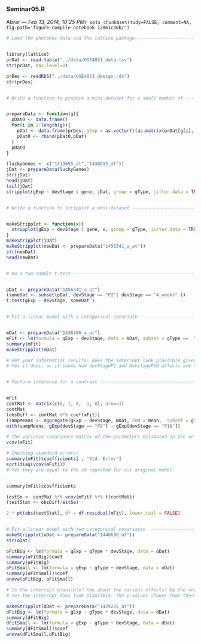 
<!-- Automatically generated by RStudio [12861c30b10411e1afa60800200c9a66] -->
### Seminar05.R
Abrar --- *Feb 13, 2014, 10:25 PM*`r opts_chunk$set(tidy=FALSE, comment=NA, fig.path='figure-compile-notebook-12861c30b/')`
```r

# Load the photoRec data and the lattice package --------------------------


library(lattice)
prDat <- read.table("../data/GSE4051_data.tsv")
str(prDat, max.level=0)

prDes <- readRDS("../data/GSE4051_design.rds")
str(prDes)


# Write a function to prepare a mini-dataset for a small number of --------


prepareData <- function(g){
  pDat0 <- data.frame()
  for(i in 1:length(g)){
    pDat <- data.frame(prDes, gExp = as.vector(t(as.matrix(prDat[g[i], ]))), gene=g[i])
    pDat0 <- rbind(pDat0,pDat)
  }
  pDat0
}

(luckyGenes <- c("1419655_at","1438815_at"))
jDat <- prepareData(luckyGenes)
str(jDat)
head(jDat)
tail(jDat)
stripplot(gExp ~ devStage | gene, jDat, group = gType, jitter.data = TRUE, auto.key = TRUE, type = c('p', 'a'), grid = TRUE)


# Write a function to stripplot a mini-dataset ----------------------------


makeStripplot <- function(x){
  stripplot(gExp ~ devStage | gene, x, group = gType, jitter.data = TRUE, auto.key = TRUE, type = c('p', 'a'), grid = TRUE)
}
makeStripplot(jDat)
makeStripplot(newDat <- prepareData("1456341_a_at"))
str(newDat)
head(newDat)


# Do a two-sample t-test --------------------------------------------------


pDat <- prepareData("1456341_a_at")
(someDat <- subset(pDat, devStage == "P2"| devStage == "4_weeks" ))
t.test(gExp ~ devStage, someDat )


# Fit a linear model with a categorical covariate -------------------------


mDat <- prepareData("1438786_a_at")
mFit <- lm(formula = gExp ~ devStage, data = mDat, subset = gType ==  "wt")
summary(mFit)
makeStripplot(mDat)

# Vet your inferential results: does the intercept look plausible given the plot? How about the devStageP2 effect, etc.?
# Yes it does, as it shows how devStageP2 and DevstageP10 effects are quite different than the rest of devStages


# Perform inference for a contrast ----------------------------------------


mFit
contMat <- matrix(c(0, 1, 0, -1, 0), nrow=1)
contMat
(obsDiff <- contMat %*% coef(mFit))
(sampMeans <- aggregate(gExp ~ devStage, mDat, FUN = mean,  subset = gType == "wt"))
with(sampMeans, gExp[devStage == "P2"] - gExp[devStage == "P10"])

# The variance-covariance matrix of the parameters estimated in the original model can be obtained with
vcov(mFit)

# Checking standard errors:
summary(mFit)$coefficients[ , "Std. Error"]
sqrt(diag(vcov(mFit)))
# Yes they are equal to the sd reproted for out original model!


summary(mFit)$coefficients

(estSe <- contMat %*% vcov(mFit) %*% t(contMat))
(testStat <- obsDiff/estSe)

2 * pt(abs(testStat), df = df.residual(mFit), lower.tail = FALSE)


# Fit a linear model with two categorical covariates  ---------------------
makeStripplot(oDat <- prepareData("1448690_at"))
str(oDat)

oFitBig <- lm(formula = gExp ~ gType * devStage, data = oDat)
summary(oFitBig)$coef
summary(oFitBig)
oFitSmall <- lm(formula = gExp ~ gType + devStage, data = oDat)
summary(oFitSmall)$coef
anova(oFitBig, oFitSmall)

# Is the intercept plausible? How about the various effects? Do the ones with small p-values, e.g. meeting a conventional cut-off of 0.05, look 'real' to you?
# Yes the intercept does look plausible. The p-values showes that there is a significant effect in the developmental Stage.  

makeStripplot(dDat <- prepareData("1429225_at"))
dFitBig <- lm(formula = gExp ~ gType * devStage, data = dDat)
summary(dFitBig)
dFitSmall <- lm(formula = gExp ~ gType + devStage, data = dDat)
summary(dFitSmall)$coef
anova(dFitSmall,dFitBig)

```

